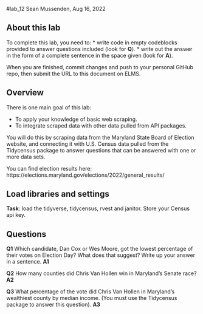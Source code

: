 #lab_12
Sean Mussenden, Aug 16, 2022

## About this lab

To complete this lab, you need to:
* write code in empty codeblocks provided to answer questions included (look for **Q**).
* write out the answer in the form of a complete sentence in the space given (look for **A**).

When you are finished, commit changes and push to your personal GitHub repo, then submit the URL to this document on ELMS.

## Overview

There is one main goal of this lab:

* To apply your knowledge of basic web scraping.
* To integrate scraped data with other data pulled from API packages.

You will do this by scraping data from the Maryland State Board of Election website, and connecting it with U.S. Census data pulled from the Tidycensus package to answer questions that can be answered with one or more data sets. 

You can find election results here: https://elections.maryland.gov/elections/2022/general_results/

## Load libraries and settings

**Task**: load the tidyverse, tidycensus, rvest and janitor.  Store your Census api key.

## Questions

**Q1** Which candidate, Dan Cox or Wes Moore, got the lowest percentage of their votes on Election Day? What does that suggest? Write up your answer in a sentence. 
**A1**

**Q2** How many counties did Chris Van Hollen win in Maryland's Senate race? 
**A2** 

**Q3** What percentage of the vote did Chris Van Hollen in Maryland's wealthiest county by median income. (You must use the Tidycensus package to answer this question).
**A3** 
